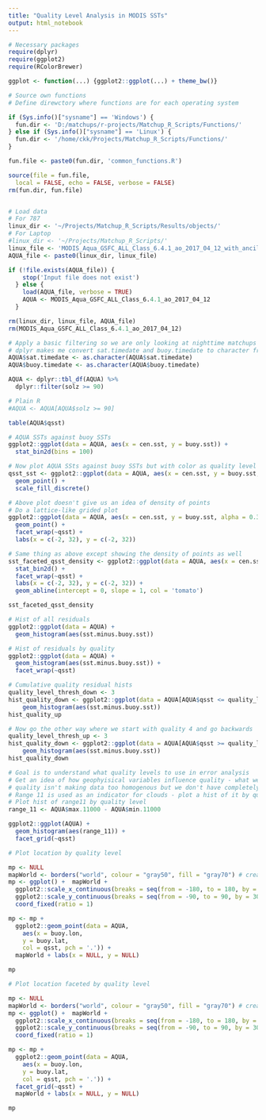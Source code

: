```yaml
---
title: "Quality Level Analysis in MODIS SSTs"
output: html_notebook
---
```


```r
# Necessary packages
require(dplyr)
require(ggplot2)
require(RColorBrewer)

ggplot <- function(...) {ggplot2::ggplot(...) + theme_bw()}

# Source own functions
# Define direwctory where functions are for each operating system

if (Sys.info()["sysname"] == 'Windows') {
  fun.dir <- 'D:/matchups/r-projects/Matchup_R_Scripts/Functions/'
} else if (Sys.info()["sysname"] == 'Linux') {
  fun.dir <- '/home/ckk/Projects/Matchup_R_Scripts/Functions/'
}

fun.file <- paste0(fun.dir, 'common_functions.R')

source(file = fun.file,
  local = FALSE, echo = FALSE, verbose = FALSE)
rm(fun.dir, fun.file)


# Load data
# For 787
linux_dir <- '~/Projects/Matchup_R_Scripts/Results/objects/'
# For Laptop
#linux_dir <- '~/Projects/Matchup_R_Scripts/'
linux_file <- 'MODIS_Aqua_GSFC_ALL_Class_6.4.1_ao_2017_04_12_with_ancillary.Rdata'
AQUA_file <- paste0(linux_dir, linux_file)

if (!file.exists(AQUA_file)) {
    stop('Input file does not exist')
  } else {
    load(AQUA_file, verbose = TRUE)
    AQUA <- MODIS_Aqua_GSFC_ALL_Class_6.4.1_ao_2017_04_12
  }

rm(linux_dir, linux_file, AQUA_file)
rm(MODIS_Aqua_GSFC_ALL_Class_6.4.1_ao_2017_04_12)
```

```r
# Apply a basic filtering so we are only looking at nighttime matchups - same ones we will use in error analysis
# dplyr makes me convert sat.timedate and buoy.timedate to character from posixct - can we get around this?
AQUA$sat.timedate <- as.character(AQUA$sat.timedate)
AQUA$buoy.timedate <- as.character(AQUA$buoy.timedate)

AQUA <- dplyr::tbl_df(AQUA) %>%
  dplyr::filter(solz >= 90)

# Plain R
#AQUA <- AQUA[AQUA$solz >= 90]
```


```r
table(AQUA$qsst)
```

```r
# AQUA SSTs against buoy SSTs
ggplot2::ggplot(data = AQUA, aes(x = cen.sst, y = buoy.sst)) +
  stat_bin2d(bins = 100)
```

```r
# Now plot AQUA SSts against buoy SSTs but with color as quality level
qsst_sst <- ggplot2::ggplot(data = AQUA, aes(x = cen.sst, y = buoy.sst, col = qsst, alpha = 0.3, pch = '.')) +
  geom_point() +
  scale_fill_discrete()
```

```r
# Above plot doesn't give us an idea of density of points
# Do a lattice-like grided plot 
ggplot2::ggplot(data = AQUA, aes(x = cen.sst, y = buoy.sst, alpha = 0.3, pch = '.')) +
  geom_point() +
  facet_wrap(~qsst) +
  labs(x = c(-2, 32), y = c(-2, 32))
```

```r
# Same thing as above except showing the density of points as well
sst_faceted_qsst_density <- ggplot2::ggplot(data = AQUA, aes(x = cen.sst, y = buoy.sst, pch = '.')) +
  stat_bin2d() +
  facet_wrap(~qsst) +
  labs(x = c(-2, 32), y = c(-2, 32)) +
  geom_abline(intercept = 0, slope = 1, col = 'tomato')

sst_faceted_qsst_density
```



```r
# Hist of all residuals
ggplot2::ggplot(data = AQUA) +
  geom_histogram(aes(sst.minus.buoy.sst))
```

```r
# Hist of residuals by quality
ggplot2::ggplot(data = AQUA) +
  geom_histogram(aes(sst.minus.buoy.sst)) +
  facet_wrap(~qsst)
```

```r
# Cumulative quality residual hists
quality_level_thresh_down <- 3
hist_quality_down <- ggplot2::ggplot(data = AQUA[AQUA$qsst <= quality_level_thresh, ]) +
    geom_histogram(aes(sst.minus.buoy.sst))
hist_quality_up

```


```r
# Now go the other way where we start with quality 4 and go backwards
quality_level_thresh_up <- 3
hist_quality_down <- ggplot2::ggplot(data = AQUA[AQUA$qsst >= quality_level, ]) +
    geom_histogram(aes(sst.minus.buoy.sst))
hist_quality_down

```



```r
# Goal is to understand what quality levels to use in error analysis
# Get an idea of how geophyisical variables influence quality - what we should use so
# quality isn't making data too homogenous but we don't have completely uncontrolled data either
# Range 11 is used as an indicator for clouds - plot a hist of it by quality
# Plot hist of range11 by quality level
range_11 <- AQUA$max.11000 - AQUA$min.11000

ggplot2::ggplot(AQUA) +
  geom_histogram(aes(range_11)) +
  facet_grid(~qsst)
```

```r
# Plot location by quality level

mp <- NULL
mapWorld <- borders("world", colour = "gray50", fill = "gray70") # create a layer of borders
mp <- ggplot() +  mapWorld +
  ggplot2::scale_x_continuous(breaks = seq(from = -180, to = 180, by = 60)) +
  ggplot2::scale_y_continuous(breaks = seq(from = -90, to = 90, by = 30)) +
  coord_fixed(ratio = 1)

mp <- mp + 
  ggplot2::geom_point(data = AQUA,
    aes(x = buoy.lon, 
    y = buoy.lat,
    col = qsst, pch = '.')) +
  mapWorld + labs(x = NULL, y = NULL)

mp
```


```r
# Plot location faceted by quality level

mp <- NULL
mapWorld <- borders("world", colour = "gray50", fill = "gray70") # create a layer of borders
mp <- ggplot() +  mapWorld +
  ggplot2::scale_x_continuous(breaks = seq(from = -180, to = 180, by = 60)) +
  ggplot2::scale_y_continuous(breaks = seq(from = -90, to = 90, by = 30)) +
  coord_fixed(ratio = 1)

mp <- mp + 
  ggplot2::geom_point(data = AQUA,
    aes(x = buoy.lon, 
    y = buoy.lat,
    col = qsst, pch = '.')) +
  facet_grid(~qsst) +
  mapWorld + labs(x = NULL, y = NULL)

mp
```











